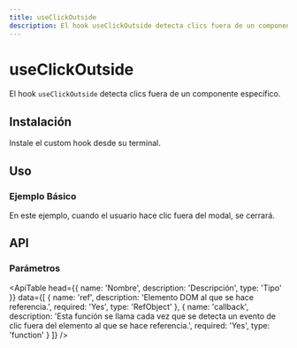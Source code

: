 ```yaml
---
title: useClickOutside
description: El hook useClickOutside detecta clics fuera de un componente específico.
---
```


# useClickOutside

El hook `useClickOutside` detecta clics fuera de un componente específico.

## Instalación

Instale el custom hook desde su terminal.

<Snippet pkg text='@raddix/use-click-outside' />

## Uso

### Ejemplo Básico

En este ejemplo, cuando el usuario hace clic fuera del modal, se cerrará.

<CodeBlock folder='use-click-outside' file='example1.tsx' />

## API

### Parámetros

<ApiTable
  head={{
    name: 'Nombre',
    description: 'Descripción',
    type: 'Tipo'
  }}
  data={[
    {
      name: 'ref',
      description: 'Elemento DOM al que se hace referencia.',
      required: 'Yes',
      type: 'RefObject'
    },
    {
      name: 'callback',
      description:
        'Esta función se llama cada vez que se detecta un evento de clic fuera del elemento al que se hace referencia.',
      required: 'Yes',
      type: 'function'
    }
  ]}
/>
